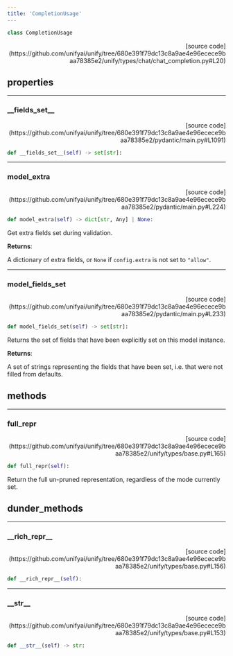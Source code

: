 ```yaml
---
title: 'CompletionUsage'
---
```


```python
class CompletionUsage
```

<p align="right">[source code](https://github.com/unifyai/unify/tree/680e391f79dc13c8a9ae4e96ecece9baa78385e2/unify/types/chat/chat_completion.py#L20)</p>



## properties

---

### \_\_fields\_set\_\_

<p align="right">[source code](https://github.com/unifyai/unify/tree/680e391f79dc13c8a9ae4e96ecece9baa78385e2/pydantic/main.py#L1091)</p>

```python
def __fields_set__(self) -> set[str]:
```



---

### model\_extra

<p align="right">[source code](https://github.com/unifyai/unify/tree/680e391f79dc13c8a9ae4e96ecece9baa78385e2/pydantic/main.py#L224)</p>

```python
def model_extra(self) -> dict[str, Any] | None:
```

Get extra fields set during validation.

**Returns**:

A dictionary of extra fields, or `None` if `config.extra` is not set to `"allow"`.

---

### model\_fields\_set

<p align="right">[source code](https://github.com/unifyai/unify/tree/680e391f79dc13c8a9ae4e96ecece9baa78385e2/pydantic/main.py#L233)</p>

```python
def model_fields_set(self) -> set[str]:
```

Returns the set of fields that have been explicitly set on this model instance.

**Returns**:

A set of strings representing the fields that have been set,
i.e. that were not filled from defaults.

## methods

---

### full\_repr

<p align="right">[source code](https://github.com/unifyai/unify/tree/680e391f79dc13c8a9ae4e96ecece9baa78385e2/unify/types/base.py#L165)</p>

```python
def full_repr(self):
```

Return the full un-pruned representation, regardless of the mode currently set.

## dunder_methods

---

### \_\_rich\_repr\_\_

<p align="right">[source code](https://github.com/unifyai/unify/tree/680e391f79dc13c8a9ae4e96ecece9baa78385e2/unify/types/base.py#L156)</p>

```python
def __rich_repr__(self):
```



---

### \_\_str\_\_

<p align="right">[source code](https://github.com/unifyai/unify/tree/680e391f79dc13c8a9ae4e96ecece9baa78385e2/unify/types/base.py#L153)</p>

```python
def __str__(self) -> str:
```

